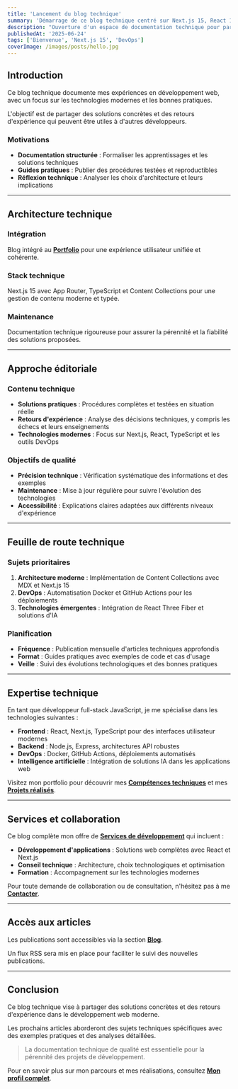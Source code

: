 ```yaml
---
title: 'Lancement du blog technique'
summary: 'Démarrage de ce blog technique centré sur Next.js 15, React 19 et les pratiques DevOps modernes.'
description: "Ouverture d'un espace de documentation technique pour partager des expériences de développement et des solutions pratiques."
publishedAt: '2025-06-24'
tags: ['Bienvenue', 'Next.js 15', 'DevOps']
coverImage: /images/posts/hello.jpg
---
```


## Introduction

Ce blog technique documente mes expériences en développement web, avec un focus sur les technologies modernes et les bonnes pratiques.

L'objectif est de partager des solutions concrètes et des retours d'expérience qui peuvent être utiles à d'autres développeurs.

### Motivations

- **Documentation structurée** : Formaliser les apprentissages et les solutions techniques
- **Guides pratiques** : Publier des procédures testées et reproductibles
- **Réflexion technique** : Analyser les choix d'architecture et leurs implications

---

## Architecture technique

### Intégration

Blog intégré au [**Portfolio**](/) pour une expérience utilisateur unifiée et cohérente.

### Stack technique

Next.js 15 avec App Router, TypeScript et Content Collections pour une gestion de contenu moderne et typée.

### Maintenance

Documentation technique rigoureuse pour assurer la pérennité et la fiabilité des solutions proposées.

---

## Approche éditoriale

### Contenu technique

- **Solutions pratiques** : Procédures complètes et testées en situation réelle
- **Retours d'expérience** : Analyse des décisions techniques, y compris les échecs et leurs enseignements
- **Technologies modernes** : Focus sur Next.js, React, TypeScript et les outils DevOps

### Objectifs de qualité

- **Précision technique** : Vérification systématique des informations et des exemples
- **Maintenance** : Mise à jour régulière pour suivre l'évolution des technologies
- **Accessibilité** : Explications claires adaptées aux différents niveaux d'expérience

---

## Feuille de route technique

### Sujets prioritaires

1. **Architecture moderne** : Implémentation de Content Collections avec MDX et Next.js 15
2. **DevOps** : Automatisation Docker et GitHub Actions pour les déploiements
3. **Technologies émergentes** : Intégration de React Three Fiber et solutions d'IA

### Planification

- **Fréquence** : Publication mensuelle d'articles techniques approfondis
- **Format** : Guides pratiques avec exemples de code et cas d'usage
- **Veille** : Suivi des évolutions technologiques et des bonnes pratiques

---

## Expertise technique

En tant que développeur full-stack JavaScript, je me spécialise dans les technologies suivantes :

- **Frontend** : React, Next.js, TypeScript pour des interfaces utilisateur modernes
- **Backend** : Node.js, Express, architectures API robustes
- **DevOps** : Docker, GitHub Actions, déploiements automatisés
- **Intelligence artificielle** : Intégration de solutions IA dans les applications web

Visitez mon portfolio pour découvrir mes [**Compétences techniques**](/#competences) et mes [**Projets réalisés**](/#projets).

---

## Services et collaboration

Ce blog complète mon offre de [**Services de développement**](/#services) qui incluent :

- **Développement d'applications** : Solutions web complètes avec React et Next.js
- **Conseil technique** : Architecture, choix technologiques et optimisation
- **Formation** : Accompagnement sur les technologies modernes

Pour toute demande de collaboration ou de consultation, n'hésitez pas à me [**Contacter**](/#contact).

---

## Accès aux articles

Les publications sont accessibles via la section [**Blog**](/blog).

Un flux RSS sera mis en place pour faciliter le suivi des nouvelles publications.

---

## Conclusion

Ce blog technique vise à partager des solutions concrètes et des retours d'expérience dans le développement web moderne.

Les prochains articles aborderont des sujets techniques spécifiques avec des exemples pratiques et des analyses détaillées.

> La documentation technique de qualité est essentielle pour la pérennité des projets de développement.

Pour en savoir plus sur mon parcours et mes réalisations, consultez [**Mon profil complet**](/).
